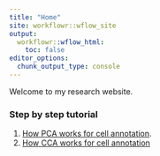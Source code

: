 ```yaml
---
title: "Home"
site: workflowr::wflow_site
output:
  workflowr::wflow_html:
    toc: false
editor_options:
  chunk_output_type: console
---
```


Welcome to my research website.

### Step by step tutorial 

1. [How PCA works for cell annotation](how-seurat-pca-label-transfer.html).
2. [How CCA works for cell annotation](how-seurat-cca-label-transfer.html)
